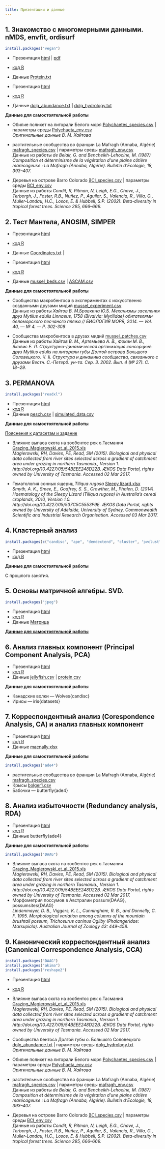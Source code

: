 ```yaml
---
title: Презентации и данные
---
```


## 1. Знакомство с многомерными данными. nMDS, envfit, ordisurf

```r
install.packages("vegan")
```

- Презентация [html](01_1_multivariate_data_and_dissimilarities.html) | [pdf](01_1_multivariate_data_and_dissimilarities.pdf)
- [код R](01_1_multivariate_data_and_dissimilarities.R)
- Данные [Protein.txt](data/Protein.txt) 

- Презентация [html](01_2_nMDS.html) 
- [код R](01_2_nMDS.R)
- Данные [dolg_abundance.txt](data/dolg_abundance.txt) | [dolg_hydrology.txt](data/dolg_hydrology.txt)

**Данные для самостоятельной работы**

- Обилие полихет на литорали Белого моря [Polychaetes_species.csv](data/Polychaetes_species.csv) | параметры среды [Polychaeta_env.csv](data/Polychaeta_env.csv)  
*Оригинальные данные В. М. Хайтова*   

- растительные сообщества во франции La Mafragh (Annaba, Algérie)  [mafragh_species.csv](data/mafragh_species.csv) | параметры среды [mafragh_env.csv](data/mafragh_env.csv)  
Данные из работы  *de Belair, G. and Bencheikh-Lehocine, M. (1987) Composition et déterminisme de la végétation d'une plaine côtière marécageuse : La Mafragh (Annaba, Algérie). Bulletin d'Ecologie, 18, 393–407.* 

- Деревья на острове Barro Colorado [BCI_species.csv](data/BCI_species.csv) | параметры среды [BCI_env.csv](data/BCI_env.csv)  
Данные из работы *Condit, R, Pitman, N, Leigh, E.G., Chave, J., Terborgh, J., Foster, R.B., Nuñez, P., Aguilar, S., Valencia, R., Villa, G., Muller-Landau, H.C., Losos, E. & Hubbell, S.P. (2002). Beta-diversity in tropical forest trees. Science 295, 666–669.*

## 2. Тест Мантела, ANOSIM, SIMPER

- Презентация [html](02_1_Mantel_correlation-based_methods.html)
- [код R](02_2_Mantel_correlation-based_methods.R)
- Данные [Coordinates.txt](data/Coordinates.txt) | 


- Презентация [html](02_2_ANOSIM_SIMPER.html)
- [код R](02_1_ANOSIM_SIMPER.R)
- Данные [mussel_beds.csv](data/mussel_beds.csv) | [ASCAM.csv](data/ASCAM.csv) 

**Данные для самостоятельной работы**

- Сообщества макробентоса в экспериментах с искусственно созданными друзами мидий [mussel_experiment.csv](data/mussel_experiment.csv)  
Данные из работы *Хайтов В. М.Бровкина Ю.Б. Механизмы заселения друз Mytilus edulis Linnaeus, 1758 (Bivalvia: Mytilidae) обитателями беломорского песчаного пляжа // БИОЛОГИЯ МОРЯ, 2014. — Vol. 40, — № 4. — P. 302-308*   

- Сообщества макробентоса в друзах мидий [mussel_patches.csv](data/mussel_patches.csv)  
Данные из работы *Хайтов В. М., Артемьева А. В., Фокин М. В., Яковис Е. Л. Структурно-динамическая организация консорциев друз Mytilus edulis на литорали губы Долгой острова Большого Соловецкого. Ч. II. Структура и динамика сообщества, связанного с друзами  Вестн. С.-Петерб. ун-та. Сер. 3. 2002. Вып. 4 (№ 27). С. 18−29.*   

## 3. PERMANOVA

```r
install.packages("readxl")
```

- Презентация [html](03_1_perMANOVA.html)
- [код R](03_1_perMANOVA.R)
- Данные [pesch.csv](data/pesch.csv) | [simulated_data.csv](data/simulated_data.csv) 

**Данные для самостоятельной работы**

[Пояснения к датасетам и задание](03_2_perMANOVA_task.html)

- Влияние выпаса скота на зообентос рек о.Тасмания [Grazing_Magierowski_et_al_2015.xls](data/Grazing_Magierowski_et_al_2015.xls)  
*Magierowski, RH, Davies, PE, Read, SM (2015). Biological and physical data collected from river sites selected across a gradient of catchment area under grazing in northern Tasmania., Version 1. http://doi.org/10.4227/05/54BEEE248D22B. ÆKOS Data Portal, rights owned by University of Tasmania. Accessed 02 Mar 2017.*

- Гематология сонных ящериц _Tiliqua rugosa_ [Sleepy lizard.xlsx](data/Sleepy lizard.xlsx)  
*Smyth, A. K., Smee, E., Godfrey, S. S., Crowther, M., Phalen, D. (2014). Haematology of the Sleepy Lizard (Tiliqua rugosa) in Australia's cereal croplands, 2010, Version 1.0. http://doi.org/10.4227/05/537C5C5553F9E. ÆKOS Data Portal, rights owned by University of Adelaide, University of Sydney, Commonwealth Scientific and Industrial Research Organisation. Accessed 03 Mar 2017.*


## 4. Кластерный анализ

```r
install.packages(c("candisc", "ape", "dendextend", "cluster", "pvclust"))
```

- Презентация [html](04_1_cluster_analysis.html)
- [код R](04_1_cluster_analysis.R)

**Данные для самостоятельной работы**

С прошлого занятия.

## 5. Основы матричной алгебры. SVD.

```r
install.packages("jpeg")
```


- Презентация [html](05_1_introduction_to_matrix_algebra.html)
- [код R](05_1_introduction_to_matrix_algebra.R)
- Данные [Матрица](data/face.rda) 


[**Данные для самостоятельной работы**](05_1_matrix_algebra_task.html)


## 6. Анализ главных компонент (Principal Component Analysis, PCA)

- Презентация [html](06_1_PCA.html)
- [код R](06_1_PCA.R)
- Данные [jellyfish.csv](data/jellyfish.csv) | [protein.csv](data/protein.csv)

**Данные для самостоятельной работы**

- Канадские волки --- Wolves{candisc}
- Ирисы --- iris{datasets}

## 7. Корреспондентный анализ (Corespondence Analysis, CA) и анализ главных компонент

- Презентация [html](07_1_CA_and_CA_calculation.html)
- [код R](07_CA_vs_PCA_CA_calculation.R)
- Данные [macnally.xlsx](data/macnally.xlsx) 

**Данные для самостоятельной работы**

```r
install.packages("ade4")
```

- растительные сообщества во франции La Mafragh (Annaba, Algérie)  [mafragh_species.csv](data/mafragh_species.csv)
- Крысы [bolger1.csv](data/bolger1.csv) 
- Бабочки --- butterfly{ade4}

## 8. Анализ избыточности (Redundancy analysis, RDA)

- Презентация [html](07_1_RDA.html)
- [код R](07_1_RDA.R)
- Данные butterfly{ade4}

**Данные для самостоятельной работы**

```r
install.packages("DAAG")
```

- Влияние выпаса скота на зообентос рек о.Тасмания [Grazing_Magierowski_et_al_2015.xls](data/Grazing_Magierowski_et_al_2015.xls)  
*Magierowski, RH, Davies, PE, Read, SM (2015). Biological and physical data collected from river sites selected across a gradient of catchment area under grazing in northern Tasmania., Version 1. http://doi.org/10.4227/05/54BEEE248D22B. ÆKOS Data Portal, rights owned by University of Tasmania. Accessed 02 Mar 2017.*
- Морфометрия поссумов в Австралии possum{DAAG}, possumsites{DAAG}  
*Lindenmayer, D. B., Viggers, K. L., Cunningham, R. B., and Donnelly, C. F. 1995. Morphological variation among columns of the mountain brushtail possum, Trichosurus caninus Ogilby (Phalangeridae: Marsupiala). Australian Journal of Zoology 43: 449-458.*

## 9. Канонический корреспондентный анализ (Canonical Correspondence Analysis, CCA)


```r
install.packages("DAAG")
install.packages("akima")
install.packages("reshape2")
```


- Презентация [html](09_1_CCA.html)
- [код R](09_1_cca.r)


- Влияние выпаса скота на зообентос рек о.Тасмания [Grazing_Magierowski_et_al_2015.xls](data/Grazing_Magierowski_et_al_2015.xls)  
*Magierowski, RH, Davies, PE, Read, SM (2015). Biological and physical data collected from river sites selected across a gradient of catchment area under grazing in northern Tasmania., Version 1. http://doi.org/10.4227/05/54BEEE248D22B. ÆKOS Data Portal, rights owned by University of Tasmania. Accessed 02 Mar 2017.*

- Сообщества бентоса Долгой губы о. Большого Соловецкого [dolg_abundance.txt](data/dolg_abundance.txt) | параметры среды [dolg_hydrology.txt](data/dolg_hydrology.txt)
*Оригинальные данные В. М. Хайтова*   

- Обилие полихет на литорали Белого моря [Polychaetes_species.csv](data/Polychaetes_species.csv) | параметры среды [Polychaeta_env.csv](data/Polychaeta_env.csv)  
*Оригинальные данные В. М. Хайтова*   

- растительные сообщества во франции La Mafragh (Annaba, Algérie)  [mafragh_species.csv](data/mafragh_species.csv) | параметры среды [mafragh_env.csv](data/mafragh_env.csv)  
Данные из работы  *de Belair, G. and Bencheikh-Lehocine, M. (1987) Composition et déterminisme de la végétation d'une plaine côtière marécageuse : La Mafragh (Annaba, Algérie). Bulletin d'Ecologie, 18, 393–407.* 

- Деревья на острове Barro Colorado [BCI_species.csv](data/BCI_species.csv) | параметры среды [BCI_env.csv](data/BCI_env.csv)  
Данные из работы *Condit, R, Pitman, N, Leigh, E.G., Chave, J., Terborgh, J., Foster, R.B., Nuñez, P., Aguilar, S., Valencia, R., Villa, G., Muller-Landau, H.C., Losos, E. & Hubbell, S.P. (2002). Beta-diversity in tropical forest trees. Science 295, 666–669.*

